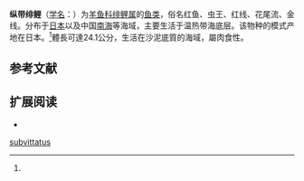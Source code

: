 {{Speciesbox 
| genus = Upeneus
| species = subvittatus
| status = NE
| status_system = IUCN3.1
| authority =  Temminck et Schlegel, 1843<ref name='id7592'>{{cite web| url =http://www.bioinfo.cn/db05/BjdwSpecies.php?action=view&id=7592| title =纵带绯鲤| work =中国动物物种编目数据库| publisher =中国科学院微生物研究所| author =中国科学院动物研究所| accessdate =2009-04-16| deadurl =yes| archiveurl =https://web.archive.org/web/20160305083418/http://www.bioinfo.cn/db05/BjdwSpecies.php?action=view&id=7592| archivedate =2016-03-05}}</ref>
| synonyms = *''Mullus subvittatus''<br /><small>Temminck & Schlegel, 1843</small>
*''Upeneus subvitatus''<br /><small>Temminck & Schlegel, 1843</small>
}}

'''纵带绯鲤'''（[[学名|学名]]：{{lang|la|''Upeneus subvittatus''}}）为[[羊鱼科|羊鱼科]][[绯鲤属|绯鲤属]]的[[鱼类|鱼类]]，俗名红鱼、虫王、红线、花尾流、金线。分布于[[日本|日本]]以及中国[[南海|南海]]等海域，主要生活于温热带海底层。该物种的模式产地在日本。<ref name='id7592'/>體長可達24.1公分，生活在沙泥底質的海域，屬肉食性。

== 参考文献 ==
{{reflist}}

== 扩展阅读 ==
{{refbegin}}
*{{FishBase_species|genus=Upeneus|species=subvittatus|year=2012|month=8}}
{{wikispecies-inline|Upeneus subvittatus|纵带绯鲤}}
{{refend}}

{{Taxonbar|from=Q2482294}}

[[Category:绯鲤属|subvittatus]]


{{鯉形目小作品}}